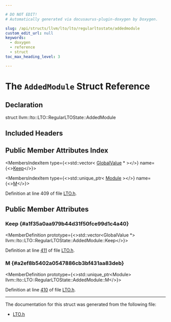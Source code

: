 ```yaml
---

# DO NOT EDIT!
# Automatically generated via docusaurus-plugin-doxygen by Doxygen.

slug: /api/structs/llvm/lto/lto/regularltostate/addedmodule
custom_edit_url: null
keywords:
  - doxygen
  - reference
  - struct
toc_max_heading_level: 3

---
```





# The `AddedModule` Struct Reference

<DoxygenPage pluginConfig={pluginConfig}>



## Declaration

<CodeBlock>struct llvm::lto::LTO::RegularLTOState::AddedModule</CodeBlock>

## Included Headers

<IncludesList>
<IncludesListItem
  filePath="llvm/LTO/LTO.h"
  permalink="/docs/api/files/include/include/llvm/include/llvm/lto/lto-h"
  isLocal="true" />
</IncludesList>

## Public Member Attributes Index

<MembersIndex>

<MembersIndexItem
  type={<>std::vector&lt; <a href="/docs/api/classes/llvm/globalvalue">GlobalValue</a> &#42; &gt;</>}
  name={<><a href="#a1f35a0aa979b44d31f50fce99d1c4a40">Keep</a></>}>
</MembersIndexItem>

<MembersIndexItem
  type={<>std::unique&#95;ptr&lt; <a href="/docs/api/classes/llvm/module">Module</a> &gt;</>}
  name={<><a href="#a2ef8b5402a0547886cb3bf431aa83deb">M</a></>}>
</MembersIndexItem>

</MembersIndex>


Definition at line 409 of file <a href="/docs/api/files/include/include/llvm/include/llvm/lto/lto-h">LTO.h</a>.

<SectionDefinition>

## Public Member Attributes

### Keep {#a1f35a0aa979b44d31f50fce99d1c4a40}

<MemberDefinition
  prototype={<>std::vector&lt;GlobalValue &#42;&gt; llvm::lto::LTO::RegularLTOState::AddedModule::Keep</>}>

Definition at line <a href="/docs/api/files/include/include/llvm/include/llvm/lto/lto-h/#l00411">411</a> of file <a href="/docs/api/files/include/include/llvm/include/llvm/lto/lto-h">LTO.h</a>.
</MemberDefinition>

### M {#a2ef8b5402a0547886cb3bf431aa83deb}

<MemberDefinition
  prototype={<>std::unique&#95;ptr&lt;Module&gt; llvm::lto::LTO::RegularLTOState::AddedModule::M</>}>

Definition at line <a href="/docs/api/files/include/include/llvm/include/llvm/lto/lto-h/#l00410">410</a> of file <a href="/docs/api/files/include/include/llvm/include/llvm/lto/lto-h">LTO.h</a>.
</MemberDefinition>

</SectionDefinition>

<hr/>

The documentation for this struct was generated from the following file:

<ul>
<li><a href="/docs/api/files/include/include/llvm/include/llvm/lto/lto-h">LTO.h</a></li>
</ul>

</DoxygenPage>
